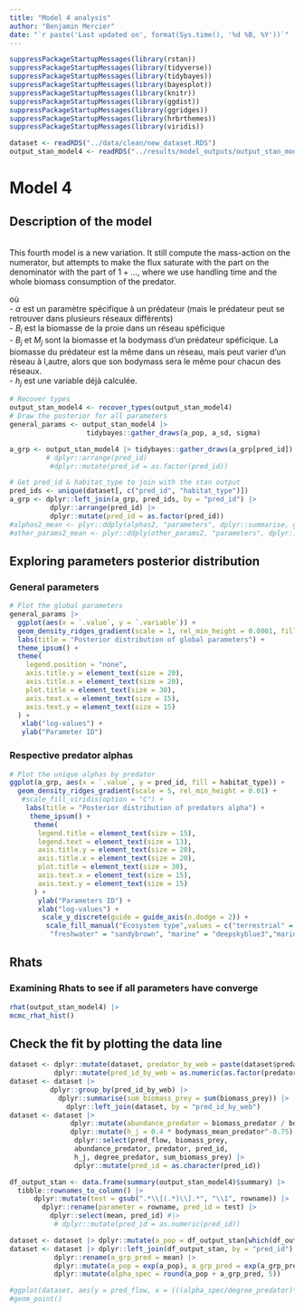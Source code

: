 ```yaml
---
title: "Model 4 analysis"
author: "Benjamin Mercier"
date: "`r paste('Last updated on', format(Sys.time(), '%d %B, %Y'))`"
---
```


<!-- Load nedeed libraries -->
```r
suppressPackageStartupMessages(library(rstan))
suppressPackageStartupMessages(library(tidyverse))
suppressPackageStartupMessages(library(tidybayes))
suppressPackageStartupMessages(library(bayesplot))
suppressPackageStartupMessages(library(knitr))
suppressPackageStartupMessages(library(ggdist))
suppressPackageStartupMessages(library(ggridges))
suppressPackageStartupMessages(library(hrbrthemes))
suppressPackageStartupMessages(library(viridis))
```
<!-- Load the data --> 
```r
dataset <- readRDS("../data/clean/new_dataset.RDS")
output_stan_model4 <- readRDS("../results/model_outputs/output_stan_model4.RDS")
```

# Model 4
## Description of the model
<br>
This fourth model is a new variation. It still compute the mass-action on the numerator, but attempts to make the flux saturate with the part on the denominator with the part of $1 + {...}$, where we use handling time and the whole biomass consumption of the predator.
<!-- Model equation -->
\begin{align}
F_{ij}^{real} = \frac{F_{ij}^{theoretical}}{1+h_j * \sum_{i=1} ^{i}{F_{j}^{theoretical}}} && F_{ij}^{theoretical} &= \alpha_{j} * B_i * \frac{B_j}{M_j} \\ 
\end{align}

 où <br>
- $\alpha$ est un paramètre spécifique à un prédateur (mais le prédateur peut se retrouver dans plusieurs réseaux différents) <br>
- $B_i$ est la biomasse de la proie dans un réseau spéficique <br>
- $B_j$ et $M_j$ sont la biomasse et la bodymass d'un prédateur spéficique. La biomasse du prédateur est la même dans un réseau, mais peut varier d'un réseau à l,autre, alors que son bodymass sera le même pour chacun des réseaux.<br>
- $h_j$ est une variable déjà calculée.

```r
# Recover types
output_stan_model4 <- recover_types(output_stan_model4)
# Draw the posterior for all parameters
general_params <- output_stan_model4 |>
                   tidybayes::gather_draws(a_pop, a_sd, sigma)

a_grp <- output_stan_model4 |> tidybayes::gather_draws(a_grp[pred_id])
         # dplyr::arrange(pred_id)
          #dplyr::mutate(pred_id = as.factor(pred_id))

# Get pred_id & habitat_type to join with the stan output
pred_ids <- unique(dataset[, c("pred_id", "habitat_type")])
a_grp <- dplyr::left_join(a_grp, pred_ids, by = "pred_id") |>
          dplyr::arrange(pred_id) |>
          dplyr::mutate(pred_id = as.factor(pred_id))
#alphas2_mean <- plyr::ddply(alphas2, "parameters", dplyr::summarise, grp.mean = mean(value))
#other_params2_mean <- plyr::ddply(other_params2, "parameters", dplyr::summarise, grp.mean = mean(value)) |> dplyr::filter(!parameters %in% c("lp__"))
```

## Exploring parameters posterior distribution
### General parameters
```r
# Plot the global parameters
general_params |>
  ggplot(aes(x = `.value`, y = `.variable`)) +
  geom_density_ridges_gradient(scale = 1, rel_min_height = 0.0001, fill = "lightskyblue3") +
  labs(title = "Posterior distribution of global parameters") +
  theme_ipsum() +
  theme(
    legend.position = "none",
    axis.title.y = element_text(size = 20),
    axis.title.x = element_text(size = 20),
    plot.title = element_text(size = 30),
    axis.text.x = element_text(size = 15),
    axis.text.y = element_text(size = 15)
  ) +
   xlab("log-values") +
   ylab("Parameter ID")
```

### Respective predator alphas
```r
# Plot the unique alphas by predator
ggplot(a_grp, aes(x = `.value`, y = pred_id, fill = habitat_type)) +
  geom_density_ridges_gradient(scale = 5, rel_min_height = 0.01) +
   #scale_fill_viridis(option = "C") +
    labs(title = "Posterior distribution of predators alpha") +
     theme_ipsum() +
      theme(
       legend.title = element_text(size = 15),
       legend.text = element_text(size = 13),
       axis.title.y = element_text(size = 20),
       axis.title.x = element_text(size = 20),
       plot.title = element_text(size = 30),
       axis.text.x = element_text(size = 15),
       axis.text.y = element_text(size = 15)
      ) +
       ylab("Parameters ID") +
       xlab("log-values") +
        scale_y_discrete(guide = guide_axis(n.dodge = 2)) +
         scale_fill_manual("Ecosystem type",values = c("terrestrial" = "olivedrab",
          "freshwater" = "sandybrown", "marine" = "deepskyblue3","marine_freshwater" = "slateblue4")) 

```

## Rhats
### Examining Rhats to see if all parameters have converge
```r
rhat(output_stan_model4) |>
mcmc_rhat_hist()
```

## Check the fit by plotting the data line
```r
dataset <- dplyr::mutate(dataset, predator_by_web = paste(dataset$predator, dataset$model_name, sep = "_")) |>
           dplyr::mutate(pred_id_by_web = as.numeric(as.factor(predator_by_web)))
dataset <- dataset |>
          dplyr::group_by(pred_id_by_web) |>
            dplyr::summarise(sum_biomass_prey = sum(biomass_prey)) |>
              dplyr::left_join(dataset, by = "pred_id_by_web")
dataset <- dataset |>
               dplyr::mutate(abundance_predator = biomass_predator / bodymass_mean_predator) |>
               dplyr::mutate(h_j = 0.4 * bodymass_mean_predator^-0.75) |>
                dplyr::select(pred_flow, biomass_prey,
                abundance_predator, predator, pred_id,
                h_j, degree_predator, sum_biomass_prey) |>
                dplyr::mutate(pred_id = as.character(pred_id))

df_output_stan <- data.frame(summary(output_stan_model4)$summary) |>
  tibble::rownames_to_column() |>
      dplyr::mutate(test = gsub(".*\\[(.*)\\].*", "\\1", rowname)) |>
        dplyr::rename(parameter = rowname, pred_id = test) |>
          dplyr::select(mean, pred_id) #|>
           # dplyr::mutate(pred_id = as.numeric(pred_id))

dataset <- dataset |> dplyr::mutate(a_pop = df_output_stan[which(df_output_stan$pred_id == "a_pop"),"mean"])
dataset <- dataset |> dplyr::left_join(df_output_stan, by = "pred_id") |>
           dplyr::rename(a_grp_pred = mean) |>
           dplyr::mutate(a_pop = exp(a_pop), a_grp_pred = exp(a_grp_pred)) |>
           dplyr::mutate(alpha_spec = round(a_pop + a_grp_pred, 5))
```

```r
#ggplot(dataset, aes(y = pred_flow, x = (((alpha_spec/degree_predator)*biomass_prey*abundance_predator)/(1 + (h_j *(alpha_spec/degree_predator) * abundance_predator * sum_biomass_prey))))) +
#geom_point()
```